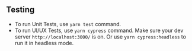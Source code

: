 ## Testing

* To run Unit Tests, use `yarn test` command.
* To run UI/UX Tests, use `yarn cypress` command. Make sure your dev server `http://localhost:3000/` is on. Or use `yarn cypress:headless` to run it in headless mode.